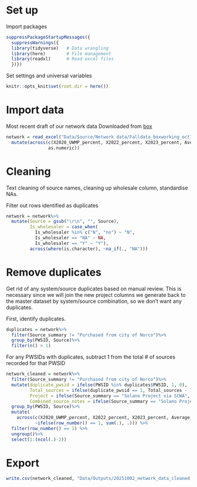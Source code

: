 
# Set up

Import packages
```r
suppressPackageStartupMessages({
  suppressWarnings({
  library(tidyverse)   # Data wrangling
  library(here)        # File management
  library(readxl)      # Read excel files
  })})
```

Set settings and universal variables
```r
knitr::opts_knit$set(root.dir = here())
```

# Import data

Most recent draft of our network data
Downloaded from [box](https://berkeley.app.box.com/file/1987973103781?s=iy2wly7ej2heud3xzu2olsaj7qr0r5qd)

```r
network = read_excel("Data/Source/Network data/Falldata_boxworking_oct1.xlsx")%>%
  mutate(across(c(X2020_UWMP_percent, X2022_percent, X2023_percent, Average_source_usage),
                as.numeric))
```


# Cleaning

Text cleaning of source names, cleaning up wholesale column, standardise NAs.

Filter out rows identified as duplicates
```r
network = network%>%
  mutate(Source = gsub("\r\n", "", Source),
         Is_wholesaler = case_when(
           Is_wholesaler %in% c("N", "no") ~ "N",
           Is_wholesaler == "NA" ~ NA,
           Is_wholesaler == "Y" ~ "Y"),
         across(where(is.character), ~na_if(., "NA")))
```

# Remove duplicates

Get rid of any system/source duplicates based on manual review. This is necessary since we will join the new project columns we generate back to the master dataset by system/source combination, so we don't want any duplicates. 

First, identify duplicates. 
```r
duplicates = network%>%
  filter(Source_summary != "Purchased from city of Norco")%>%
  group_by(PWSID, Source)%>%
  filter(n() > 1)
```

For any PWSIDs with duplicates, subtract 1 from the total # of sources recorded for that PWSID
```r
network_cleaned = network%>%
  filter(Source_summary != "Purchased from city of Norco")%>%
  mutate(duplicate_pwsid = ifelse(PWSID %in% duplicates$PWSID, 1, 0),
         Total_sources = ifelse(duplicate_pwsid == 1, Total_sources - 1, Total_sources),
         Project = ifelse(Source_summary == "Solano Project via SCWA", "SWP", Project),
         Combined_source_notes = ifelse(Source_summary == "Solano Project via SCWA", "2022 & 2023 may have included settlement water in this percentage. Includes additional settlement water with DWR via SCWA", Combined_source_notes))%>%
  group_by(PWSID, Source)%>%
  mutate(
    across(c(X2020_UWMP_percent, X2022_percent, X2023_percent, Average_source_usage), 
           ~ifelse(row_number() == 1, sum(.), .))) %>%
  filter(row_number() == 1) %>%
  ungroup()%>%
  select(1:(ncol(.)-2))
```
# Export
```r
write.csv(network_cleaned, "Data/Outputs/20251002_network_data_cleaned.csv", row.names = F)
```

